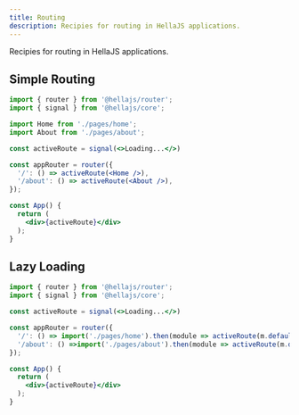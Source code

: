 ```yaml
---
title: Routing
description: Recipies for routing in HellaJS applications.
---
```


Recipies for routing in HellaJS applications.

## Simple Routing

```jsx
import { router } from '@hellajs/router';
import { signal } from '@hellajs/core';

import Home from './pages/home';
import About from './pages/about';

const activeRoute = signal(<>Loading...</>)

const appRouter = router({
  '/': () => activeRoute(<Home />),
  '/about': () => activeRoute(<About />),
});

const App() {
  return (
    <div>{activeRoute}</div>
  );
}
```

## Lazy Loading

```jsx
import { router } from '@hellajs/router';
import { signal } from '@hellajs/core';

const activeRoute = signal(<>Loading...</>)

const appRouter = router({
  '/': () => import('./pages/home').then(module => activeRoute(m.default())),
  '/about': () =>import('./pages/about').then(module => activeRoute(m.default())),
});

const App() {
  return (
    <div>{activeRoute}</div>
  );
}
